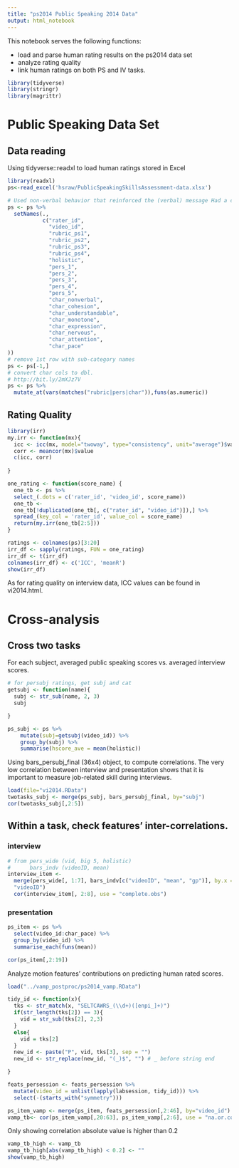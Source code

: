 ```yaml
---
title: "ps2014 Public Speaking 2014 Data"
output: html_notebook
---
```


This notebook serves the following functions:

- load and parse human rating results on the ps2014 data set
- analyze rating quality
- link human ratings on both PS and IV tasks.


```r
library(tidyverse)
library(stringr)
library(magrittr)

```
# Public Speaking Data Set

## Data reading
Using tidyverse::readxl to load human ratings stored in Excel
```r
library(readxl)
ps<-read_excel('hsraw/PublicSpeakingSkillsAssessment-data.xlsx')

# Used non-verbal behavior that reinforced the (verbal) message	Had a cohesive presentation	Was easy to understand	Used monotonous speech	Used appropriately sophisticated expressions	Was nervous	Kept my attention throughout the entire presentation	Did not have a well-paced presentation
ps <- ps %>%
  setNames(., 
           c("rater_id",
             "video_id",
             "rubric_ps1",
             "rubric_ps2",
             "rubric_ps3",
             "rubric_ps4",
             "holistic",
             "pers_1",
             "pers_2",
             "pers_3",
             "pers_4",
             "pers_5",
             "char_nonverbal",
             "char_cohesion",
             "char_understandable",
             "char_monotone",
             "char_expression",
             "char_nervous",
             "char_attention",
             "char_pace"
))
# remove 1st row with sub-category names
ps <- ps[-1,]
# convert char cols to dbl.
# http://bit.ly/2mXJz7V
ps <- ps %>% 
  mutate_at(vars(matches("rubric|pers|char")),funs(as.numeric))

```

## Rating Quality
```r
library(irr)
my.irr <- function(mx){
  icc <- icc(mx, model="twoway", type="consistency", unit="average")$value
  corr <- meancor(mx)$value
  c(icc, corr)
  
}
```

```r
one_rating <- function(score_name) {
  one_tb <- ps %>%
  select_(.dots = c('rater_id', 'video_id', score_name))
  one_tb <-
  one_tb[!duplicated(one_tb[, c("rater_id", "video_id")]),] %>%
  spread_(key_col = 'rater_id', value_col = score_name)
  return(my.irr(one_tb[2:5]))
}

ratings <- colnames(ps)[3:20]
irr_df <- sapply(ratings, FUN = one_rating)
irr_df <- t(irr_df)
colnames(irr_df) <- c('ICC', 'meanR')
show(irr_df)
```

As for rating quality on interview data, ICC values can be found in vi2014.html.

# Cross-analysis

## Cross two tasks

For each subject, averaged public speaking scores vs. averaged interview scores.
```r
# for persubj ratings, get subj and cat
getsubj <- function(name){
  subj <- str_sub(name, 2, 3)
  subj

}

ps_subj <- ps %>%
    mutate(subj=getsubj(video_id)) %>%
    group_by(subj) %>%
    summarise(hscore_ave = mean(holistic))

```

Using bars_persubj_final (36x4) object, to compute correlations. The very low correlation
between interview and presentation shows that it is important to measure job-related skill during interviews.

```r
load(file="vi2014.RData")
twotasks_subj <- merge(ps_subj, bars_persubj_final, by="subj")
cor(twotasks_subj[,2:5])

```

## Within a task, check features' inter-correlations.

### interview
```r
# from pers_wide (vid, big 5, holistic)
#      bars_indv (videoID, mean)
interview_item <-
  merge(pers_wide[, 1:7], bars_indv[c("videoID", "mean", "gp")], by.x = "vid", by.y =
  "videoID")
  cor(interview_item[, 2:8], use = "complete.obs")


```

### presentation
```r
ps_item <- ps %>%
  select(video_id:char_pace) %>%
  group_by(video_id) %>%
  summarise_each(funs(mean))

cor(ps_item[,2:19])
```

Analyze motion features' contributions on predicting human rated scores.
```r
load("../vamp_postproc/ps2014_vamp.RData")

tidy_id <- function(x){
  tks <- str_match(x, "SELTCAWRS_(\\d+)([enpi_]+)")
  if(str_length(tks[2]) == 3){
    vid = str_sub(tks[2], 2,3)
  }
  else{
    vid = tks[2]
  }
  new_id <- paste("P", vid, tks[3], sep = "")
  new_id <- str_replace(new_id, "(_)$", "") # _ before string end

}

feats_persession <- feats_persession %>%
  mutate(video_id = unlist(lapply(labsession, tidy_id))) %>%
  select(-(starts_with("symmetry")))

ps_item_vamp <- merge(ps_item, feats_persession[,2:46], by="video_id")
vamp_tb<- cor(ps_item_vamp[,20:63], ps_item_vamp[,2:6], use = "na.or.complete")

```

Only showing correlation absolute value is higher than $0.2$

```r
vamp_tb_high <- vamp_tb
vamp_tb_high[abs(vamp_tb_high) < 0.2] <- ""
show(vamp_tb_high)

```


